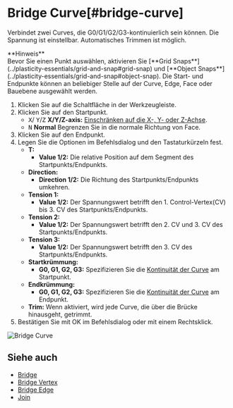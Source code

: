 
# Bridge Curve[#bridge-curve]

<Reference shortcut="" command="Bridge Curve" button="" />

Verbindet zwei Curves, die G0/G1/G2/G3-kontinuierlich sein können. Die Spannung ist einstellbar. Automatisches Trimmen ist möglich.

<Callout emoji="❗">
    **Hinweis**<br />
Bevor Sie einen Punkt auswählen, aktivieren Sie [**Grid Snaps**](../plasticity-essentials/grid-and-snap#grid-snap) und [**Object Snaps**](../plasticity-essentials/grid-and-snap#object-snap).
</Callout>
<Callout type="info" emoji="ℹ️">
Die Start- und Endpunkte können an beliebiger Stelle auf der Curve, Edge, Face oder Bauebene ausgewählt werden.
</Callout>

1. Klicken Sie auf die Schaltfläche <ButtonIcon type="button-bridge-curve" /> in der Werkzeugleiste.
2. Klicken Sie auf den Startpunkt.
   - <kbd>X</kbd>/ <kbd>Y</kbd>/<kbd>Z</kbd> **X/Y/Z-axis:** [Einschränken auf die X-, Y- oder Z-Achse](./sketching-essentials#constrain-to-an-axis).
   - <kbd>N</kbd> **Normal** Begrenzen Sie in die normale Richtung von Face.  
3. Klicken Sie auf den Endpunkt.  
4. Legen Sie die Optionen im Befehlsdialog und den Tastaturkürzeln fest.
     - **T:**
          - **Value 1/2:** Die relative Position auf dem Segment des Startpunkts/Endpunkts.
     - **Direction:** 
          - **Direction 1/2:** Die Richtung des Startpunkts/Endpunkts umkehren.
     - **Tension 1:**
          - **Value 1/2:** Der Spannungswert betrifft den 1. Control-Vertex(CV) bis 3. CV des Startpunkts/Endpunkts.
     - **Tension 2:**
          - **Value 1/2:** Der Spannungswert betrifft den 2. CV und 3. CV des Startpunkts/Endpunkts.
     - **Tension 3:**
          - **Value 1/2:** Der Spannungswert betrifft den 3. CV des Startpunkts/Endpunkts.
     - **Startkrümmung:**
          - **G0, G1, G2, G3:** Spezifizieren Sie die [Kontinuität der Curve](../cad-essentials/continuity-curve-and-surface) am Startpunkt.
     -  **Endkrümmung:**
          - **G0, G1, G2, G3:** Spezifizieren Sie die [Kontinuität der Curve](../cad-essentials/continuity-curve-and-surface) am Endpunkt.      
   - **Trim:** Wenn aktiviert, wird jede Curve, die über die Brücke hinausgeht, getrimmt.
5. Bestätigen Sie mit OK im Befehlsdialog oder mit einem Rechtsklick.

![Bridge Curve](/img/bridge-curve.gif)

## Siehe auch
- [Bridge](./bridge)
- [Bridge Vertex](./bridge-vertex)
- [Bridge Edge](./bridge-edge)
- [Join](./join)